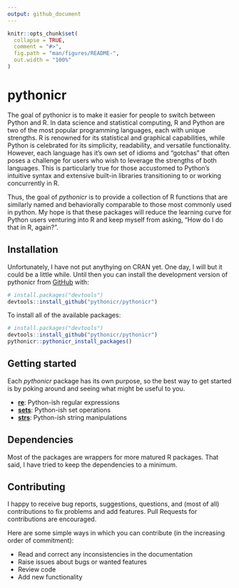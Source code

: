 ```yaml
---
output: github_document
---
```


<!-- README.md is generated from README.Rmd. Please edit that file -->

```r
knitr::opts_chunk$set(
  collapse = TRUE,
  comment = "#>",
  fig.path = "man/figures/README-",
  out.width = "100%"
)
```

# pythonicr

<!-- badges: start -->
<!-- badges: end -->


The goal of pythonicr is to make it easier for people to switch between Python and R. In data science and statistical computing, R and Python are two of the most popular programming languages, each with unique strengths. R is renowned for its statistical and graphical capabilities, while Python is celebrated for its simplicity, readability, and versatile functionality. However, each language has it's own set of idioms and "gotchas" that often poses a challenge for users who wish to leverage the strengths of both languages. This is particularly true for those accustomed to Python's intuitive syntax and extensive built-in libraries transitioning to or working concurrently in R.

Thus, the goal of *pythonicr* is to provide a collection of R functions that are similarly named and behaviorally comparable to those most commonly used in python. My hope is that these packages will reduce the learning curve for Python users venturing into R and keep myself from asking, "How do I do that in R, again?".

## Installation

Unfortunately, I have not put anythying on CRAN yet. One day, I will but it could be a little while. Until then you can install the development version of pythonicr from [GitHub](https://github.com/) with:

```r
# install.packages("devtools")
devtools::install_github("pythonicr/pythonicr")
```

To install all of the available packages:

```r
# install.packages("devtools")
devtools::install_github("pythonicr/pythonicr")
pythonicr::pythonicr_install_packages()
```


## Getting started

Each *pythonicr* package has its own purpose, so the best way to get started is by poking around and seeing what might be useful to you.

- [**re**](https://pythonicr.github.io/re/): Python-ish regular expressions
- [**sets**](https://pythonicr.github.io/sets/): Python-ish set operations
- [**strs**](https://pythonicr.github.io/strs/): Python-ish string manipulations


## Dependencies

Most of the packages are wrappers for more matured R packages. That said, I have tried to keep the dependencies to a minimum.


## Contributing

I happy to receive bug reports, suggestions, questions, and (most of all) contributions to fix problems and add features. Pull Requests for contributions are encouraged.

Here are some simple ways in which you can contribute (in the increasing order of commitment):

- Read and correct any inconsistencies in the documentation
- Raise issues about bugs or wanted features
- Review code
- Add new functionality


